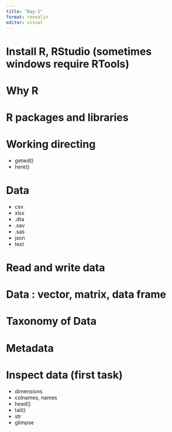 ---
title: "Day-1"
format: revealjs
editor: visual
---

# Install R, RStudio (sometimes windows require RTools)



# Why R


# R packages and libraries



# Working directing 

-   getwd()
-   here()


# Data

-   csv
-   xlsx
-   .dta
-   .sav 
-   .sas
-   json
-   text

# Read and write data

#    Data : vector, matrix, data frame

# Taxonomy of Data

# Metadata 

# Inspect data (first task)

-   dimensions 
-   colnames, names 
-   head()
-   tail()
-   str 
-   glimpse 

